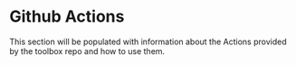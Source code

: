 # Github Actions

This section will be populated with information about the Actions provided by the toolbox repo and
how to use them.